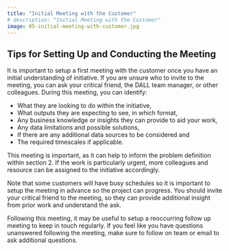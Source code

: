 ```yaml
---
title: "Initial Meeting with the Customer"
# description: "Initial Meeting with the Customer"
image: 05-initial-meeting-with-customer.jpg
---
```


## Tips for Setting Up and Conducting the Meeting
It is important to setup a first meeting with the customer once you have an initial understanding of initiative. If you are unsure who to invite to the meeting, you can ask your critical friend, the DALL team manager, or other colleagues. During this meeting, you can identify:

* What they are looking to do within the initiative,
* What outputs they are expecting to see, in which format,
* Any business knowledge or insights they can provide to aid your work,
* Any data limitations and possible solutions,
* If there are any additional data sources to be considered and
* The required timescales if applicable.

This meeting is important, as it can help to inform the problem definition within section 2. If the work is particularly urgent, more colleagues and resource can be assigned to the initiative accordingly.

Note that some customers will have busy schedules so it is important to setup the meeting in advance so the project can progress. You should invite your critical friend to the meeting, so they can provide additional insight from prior work and understand the ask.

Following this meeting, it may be useful to setup a reoccurring follow up meeting to keep in touch regularly. If you feel like you have questions unanswered following the meeting, make sure to follow on team or email to ask additional questions.